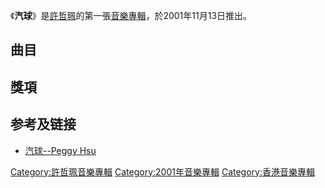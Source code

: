 {{Album infobox | <!-- See Wikipedia:WikiProject_Albums -->
| Name        = 汽球
| Type        = [[專輯|專輯]]
| Artist      = [[許哲珮|許哲珮]]
| Cover       = File:Peggy Hsu Balloon.jpg
| Released    = 2001年11月13日（第一版）<br>2002年3月25日（第二版）
| Recorded    = 2001年
| Genre       = [[國語流行音樂|國語流行音樂]]
| Length      = 49:11
| Label       = [[歌萊美唱片|歌萊美唱片]]
| Last album  = 
| This album  = '''汽球'''<br>（2001年）
| Next album  = [[許願盒|許願盒]]<br>（2007年）
}}

《'''汽球'''》是[[許哲珮|許哲珮]]的第一張[[音樂專輯|音樂專輯]]，於2001年11月13日推出。

==曲目==
{{tracklist
| headline        = CD
| total_length    = 49:11
| title_width = 16%

| all_writing = [[許哲珮|許哲珮]]

| title1         = Intro
| arranger1      = 
| producer1      = 
| longnote1      = 
| length1        = 0:39

| title2         = 汽球
| arranger2      = [[王豫民|王豫民]]
| producer2      = [[林揮斌|林揮斌]]
| longnote2      = 
| length2        = 4:17

| title3         = 想念
| arranger3      = [[許哲珮|許哲珮]]<br>[[陳建良|陳建良]]
| producer3      = 陳建良
| longnote3      = 
| length3        = 4:19

| title4         = 爽約
| arranger4      = [[梁伯君|梁伯君]]
| producer4      = 林揮斌
| longnote4      = 
| length4        = 4:35

| title5         = 白色婚禮
| arranger5      = 許哲珮<br>陳建良
| producer5      = 陳建良
| longnote5      = 
| length5        = 4:48

| title6         = 小木船
| arranger6      = [[黃中岳|黃中岳]]
| producer6      = 陳建良
| longnote6      = 
| length6        = 3:56

| title7         = 憑什麼
| arranger7      = 許哲珮<br>陳建良
| producer7      = 陳建良
| longnote7      = 
| length7        = 1:58

| title8         = 旋轉餐廳
| arranger8      = 梁伯君
| producer8      = 林揮斌
| longnote8      = 
| length8        = 4:12

| title9         = 一個人浪漫
| arranger9      = 黃中岳
| producer9      = 陳建良
| longnote9      = 
| length9        = 3:28

| title10        = 蛔蟲
| arranger10     = [[何欣穗|何欣穗]]
| producer10     = 林揮斌
| longnote10     = 
| length10       = 3:27

| title11        = Shopping Mall
| arranger11     = 林揮斌
| producer11     = 林揮斌
| longnote11     = 
| length11       = 3:55

| title12        = 長頭髮
| arranger12     = 許哲珮<br>陳建良
| producer12     = 陳建良
| longnote12     = 
| length12       = 3:57

| title13        = Outro
| arranger13     = 
| producer13     = 
| longnote13     = 
| length13       = 1:39

| title14        = 想念
| arranger14     = 
| producer14     = 
| note14         = Piano Version
| longnote14     = 
| length14       = 3:55
}}

{{tracklist
| headline        = VCD（只隨第二版附送）
| total_length    = 

| title1         = 汽球
| length1        = 

| title2         = 白色婚禮
| length2        = 
}}

==獎項==

==参考及链接==
* [http://www.peggyhsu.com/?album=homepage-compilation-2/ 汽球--Peggy Hsu] {{Wayback|url=http://www.peggyhsu.com/?album=homepage-compilation-2%2F |date=20181001170839 }}
[[Category:許哲珮音樂專輯|Category:許哲珮音樂專輯]]
[[Category:2001年音樂專輯|Category:2001年音樂專輯]]
[[Category:香港音樂專輯|Category:香港音樂專輯]]